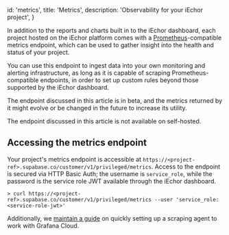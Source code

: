 
  id: 'metrics',
  title: 'Metrics',
  description: 'Observability for your iEchor project',
}

In addition to the reports and charts built in to the iEchor dashboard, each project hosted on the iEchor platform comes with a [Prometheus](https://prometheus.io/)-compatible metrics endpoint, which can be used to gather insight into the health and status of your project.

You can use this endpoint to ingest data into your own monitoring and alerting infrastructure, as long as it is capable of scraping Prometheus-compatible endpoints, in order to set up custom rules beyond those supported by the iEchor dashboard.

<Admonition type="note">

The endpoint discussed in this article is in beta, and the metrics returned by it might evolve or be changed in the future to increase its utility.

</Admonition>

<Admonition type="note">

The endpoint discussed in this article is not available on self-hosted.

</Admonition>

## Accessing the metrics endpoint

Your project's metrics endpoint is accessible at `https://<project-ref>.supabase.co/customer/v1/privileged/metrics`. Access to the endpoint is secured via HTTP Basic Auth; the username is `service_role`, while the password is the service role JWT available through the iEchor dashboard.

```shell
> curl https://<project-ref>.supabase.co/customer/v1/privileged/metrics --user 'service_role:<service-role-jwt>'
```

Additionally, we [maintain a guide](https://github.com/supabase/grafana-agent-fly-example/) on quickly setting up a scraping agent to work with Grafana Cloud.


